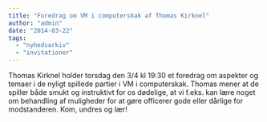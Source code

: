 ```yaml
---
title: "Foredrag om VM i computerskak af Thomas Kirknel"
author: "admin"
date: "2014-03-22"
tags: 
  - "nyhedsarkiv"
  - "invitationer"
---
```


Thomas Kirknel holder torsdag den 3/4 kl 19:30 et foredrag om aspekter og temaer i de nyligt spillede partier i VM i computerskak. Thomas mener at de spiller både smukt og instruktivt for os dødelige, at vi f.eks. kan lære noget om behandling af muligheder for at gøre officerer gode eller dårlige for modstanderen. Kom, undres og lær!
